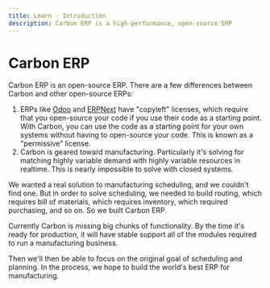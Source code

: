 ```yaml
---
title: Learn - Introduction
description: Carbon ERP is a high-performance, open-source ERP
---
```



# Carbon ERP

Carbon ERP is an open-source ERP. There are a few differences between Carbon and other open-source ERPs:

1. ERPs like [Odoo](https://www.odoo.com/) and [ERPNext](https://erpnext.com/) have "copyleft" licenses, which require that you open-source your code if you use their code as a starting point. With Carbon, you can use the code as a starting point for your own systems without having to open-source your code. This is known as a "permissive" license.
2. Carbon is geared toward manufacturing. Particularly it's solving for matching highly variable demand with highly variable resources in realtime. This is nearly impossible to solve with closed systems.

We wanted a real solution to manufacturing scheduling, and we couldn't find one. But in order to solve scheduling, we needed to build routing, which requires bill of materials, which requires inventory, which required purchasing, and so on. So we built Carbon ERP.

Currently Carbon is missing big chunks of functionality. By the time it's ready for production, it will have stable support all of the modules required to run a manufacturing business.

Then we'll then be able to focus on the original goal of scheduling and planning. In the process, we hope to build the world's best ERP for manufacturing.
